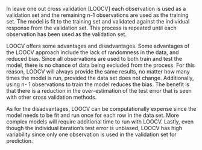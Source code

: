 \subsection{Leave One Out Cross Validation}

In leave one out cross validation [LOOCV] each observation is used as a validation set and the remaining n-1 observations are used as the training set. The model is fit to the training set and validated against the individual response from the validation set. This process is repeated until each observation has been used as the validation set.

LOOCV offers some advantages and disadvantages. Some advantages of the LOOCV approach include the lack of randomness in the data, and reduced bias. Since all observations are used to both train and test the model, there is no chance of data being excluded from the process. For this reason, LOOCV will always provide the same results, no matter how many times the model is run, provided the data set does not change. Additionally, using n- 1 observations to train the model reduces the bias. The benefit is that there is a reduction in the over-estimation of the test error that is seen with other cross validation methods.

As for the disadvantages, LOOCV can be computationally expense since the model needs to be fit and run once for each row in the data set. More complex models will require additional time to run with LOOCV. Lastly, even though the individual iteration's test error is unbiased, LOOCV has high variability since only one observation is used in the validation set for prediction.
